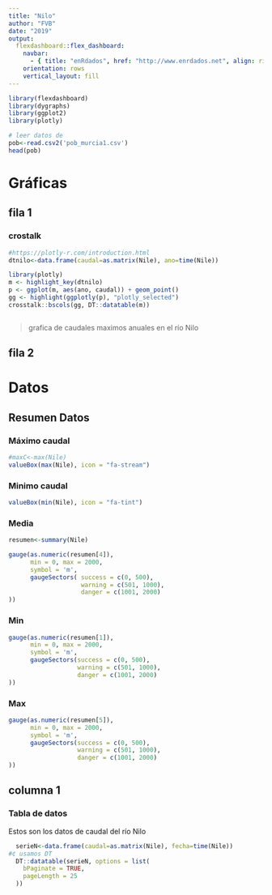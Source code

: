 ```yaml
---
title: "Nilo"
author: "FVB"
date: "2019"
output:
  flexdashboard::flex_dashboard:
    navbar:
      - { title: "enRdados", href: "http://www.enrdados.net", align: right }
    orientation: rows
    vertical_layout: fill
---
```


```r
library(flexdashboard)
library(dygraphs)
library(ggplot2)
library(plotly)

# leer datos de 
pob<-read.csv2('pob_murcia1.csv')
head(pob)
```

# Gráficas

## fila 1

### crostalk

```r
#https://plotly-r.com/introduction.html
dtnilo<-data.frame(caudal=as.matrix(Nile), ano=time(Nile))

library(plotly)
m <- highlight_key(dtnilo)
p <- ggplot(m, aes(ano, caudal)) + geom_point()
gg <- highlight(ggplotly(p), "plotly_selected")
crosstalk::bscols(gg, DT::datatable(m))



```

> grafica de caudales maximos anuales en el río Nilo

## fila 2


# Datos

## Resumen Datos {data-width=250}

### Máximo caudal

```r
#maxC<-max(Nile)
valueBox(max(Nile), icon = "fa-stream")

```

### Minimo caudal
```r
valueBox(min(Nile), icon = "fa-tint")
```

### Media
```r
resumen<-summary(Nile)

gauge(as.numeric(resumen[4]),
      min = 0, max = 2000,
      symbol = 'm',
      gaugeSectors( success = c(0, 500),
                    warning = c(501, 1000),
                    danger = c(1001, 2000)
))
```

### Min
```r

gauge(as.numeric(resumen[1]),
      min = 0, max = 2000,
      symbol = 'm',
      gaugeSectors(success = c(0, 500),
                   warning = c(501, 1000),
                   danger = c(1001, 2000)
))
```

### Max

```r

gauge(as.numeric(resumen[5]),
      min = 0, max = 2000,
      symbol = 'm',
      gaugeSectors(success = c(0, 500),
                   warning = c(501, 1000),
                   danger = c(1001, 2000)
))
```

## columna 1

### Tabla de datos

Estos son los datos de caudal del río Nilo

```r
  serieN<-data.frame(caudal=as.matrix(Nile), fecha=time(Nile))
#¢ usamos DT
  DT::datatable(serieN, options = list(
    bPaginate = TRUE,
    pageLength = 25
  ))

```

